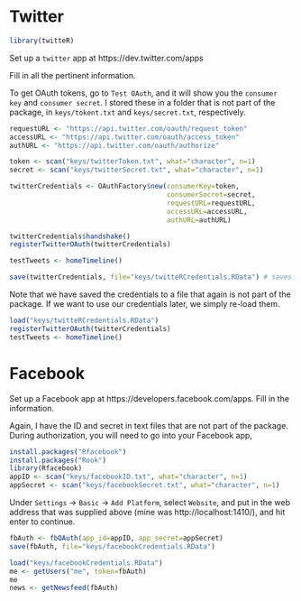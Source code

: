 <!--
  %\VignetteEngine{knitr}
  %\VignetteIndexEntry{Setting Up Accounts}
-->

# Twitter

```r
library(twitteR)
```

Set up a `twitter` app at https://dev.twitter.com/apps

Fill in all the pertinent information.

To get OAuth tokens, go to `Test OAuth`, and it will show you the `consumer key` and `consumer secret`. I stored these in a folder that is not part of the package, in `keys/tokent.txt` and `keys/secret.txt`, respectively.

```r
requestURL <- "https://api.twitter.com/oauth/request_token"
accessURL <- "https://api.twitter.com/oauth/access_token"
authURL <- "https://api.twitter.com/oauth/authorize"

token <- scan("keys/twitterToken.txt", what="character", n=1)
secret <- scan("keys/twitterSecret.txt", what="character", n=1)

twitterCredentials <- OAuthFactory$new(consumerKey=token,
                                       consumerSecret=secret,
                                       requestURL=requestURL,
                                       accessURL=accessURL,
                                       authURL=authURL)

twitterCredentials$handshake()
registerTwitterOAuth(twitterCredentials)

testTweets <- homeTimeline()

save(twitterCredentials, file="keys/twitteRCredentials.RData") # saves for further use
```

Note that we have saved the credentials to a file that again is not part of the package. If we want to use our credentials later, we simply re-load them.

```r
load("keys/twitteRCredentials.RData")
registerTwitterOAuth(twitterCredentials)
testTweets <- homeTimeline()
```

# Facebook

Set up a Facebook app at https://developers.facebook.com/apps. Fill in the information. 

Again, I have the ID and secret in text files that are not part of the package. During authorization, you will need to go into your Facebook app, 

```r
install.packages("Rfacebook")
install.packages("Rook")
library(Rfacebook)
appID <- scan("keys/facebookID.txt", what="character", n=1)
appSecret <- scan("keys/facebookSecret.txt", what="character", n=1)
```

Under `Settings` -> `Basic` -> `Add Platform`, select `Website`, and put in the web address that was supplied above (mine was http://localhost:1410/), and hit enter to continue.

```r
fbAuth <- fbOAuth(app_id=appID, app_secret=appSecret)
save(fbAuth, file="keys/facebookCredentials.RData")
```

```r
load("keys/facebookCredentials.RData")
me <- getUsers("me", token=fbAuth)
me
news <- getNewsfeed(fbAuth)
```

